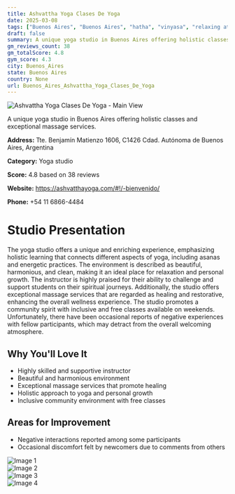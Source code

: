 ```yaml
---
title: Ashvattha Yoga Clases De Yoga
date: 2025-03-08
tags: ["Buenos Aires", "Buenos Aires", "hatha", "vinyasa", "relaxing atmosphere", "holistic wellness", "Buenos Aires"]  
draft: false
summary: A unique yoga studio in Buenos Aires offering holistic classes and exceptional massage services.
gm_reviews_count: 38
gm_totalScore: 4.8
gym_score: 4.3
city: Buenos_Aires
state: Buenos Aires
country: None
url: Buenos_Aires_Ashvattha_Yoga_Clases_De_Yoga
---
```


<div className="aspect-[16/9] relative my-8">
  <img 
    src="https://lh5.googleusercontent.com/p/AF1QipO26bb52xo_37RQqyz0Dfcxq5qT0MyTmMk_8Qf4=w1920-h1080-k-no"
    alt="Ashvattha Yoga Clases De Yoga - Main View"
    className="object-cover absolute inset-0 w-full h-full rounded-lg"
  />
</div>

A unique yoga studio in Buenos Aires offering holistic classes and exceptional massage services.

**Address:** Tte. Benjamín Matienzo 1606, C1426 Cdad. Autónoma de Buenos Aires, Argentina

**Category:** Yoga studio

**Score:** 4.8 based on 38 reviews

**Website:** https://ashvatthayoga.com/#!/-bienvenido/

**Phone:** +54 11 6866-4484

# Studio Presentation

The yoga studio offers a unique and enriching experience, emphasizing holistic learning that connects different aspects of yoga, including asanas and energetic practices. The environment is described as beautiful, harmonious, and clean, making it an ideal place for relaxation and personal growth. The instructor is highly praised for their ability to challenge and support students on their spiritual journeys. Additionally, the studio offers exceptional massage services that are regarded as healing and restorative, enhancing the overall wellness experience. The studio promotes a community spirit with inclusive and free classes available on weekends. Unfortunately, there have been occasional reports of negative experiences with fellow participants, which may detract from the overall welcoming atmosphere.

## Why You'll Love It

- Highly skilled and supportive instructor
- Beautiful and harmonious environment
- Exceptional massage services that promote healing
- Holistic approach to yoga and personal growth
- Inclusive community environment with free classes

## Areas for Improvement

- Negative interactions reported among some participants
- Occasional discomfort felt by newcomers due to comments from others

<div className="grid grid-cols-1 xl:grid-cols-2 gap-4 my-8">
<div className="aspect-[4/3] relative"><img src="https://lh5.googleusercontent.com/p/AF1QipMWeqalahLHA882FW8Hq1Fs8QkyJvhW6LTpD7ZM=w1920-h1080-k-no" alt="Image 1" className="object-cover absolute inset-0 w-full h-full rounded-lg" /></div>
<div className="aspect-[4/3] relative"><img src="https://lh5.googleusercontent.com/p/AF1QipOjSnwxMvon-y11g5mpytM5phm7GaDqZr3aJEMY=w1920-h1080-k-no" alt="Image 2" className="object-cover absolute inset-0 w-full h-full rounded-lg" /></div>
<div className="aspect-[4/3] relative"><img src="https://lh5.googleusercontent.com/p/AF1QipOTKr0NYMSgmnBihbd6DOrIi9YoBKuBu5pNbzEu=w1920-h1080-k-no" alt="Image 3" className="object-cover absolute inset-0 w-full h-full rounded-lg" /></div>
<div className="aspect-[4/3] relative"><img src="https://lh5.googleusercontent.com/p/AF1QipN_2qtZdgAn1K47rrBsGne_z9oVumeJvPFyQak9=w1920-h1080-k-no" alt="Image 4" className="object-cover absolute inset-0 w-full h-full rounded-lg" /></div>
</div>